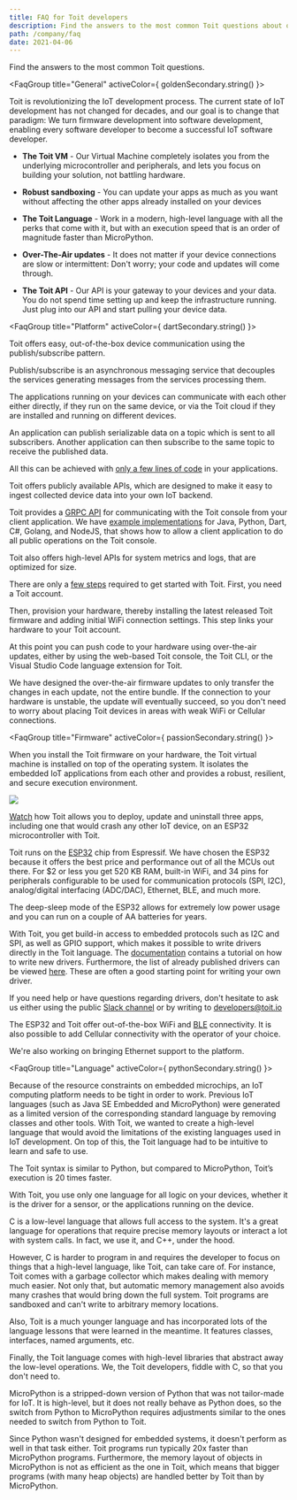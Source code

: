 ```yaml
---
title: FAQ for Toit developers
description: Find the answers to the most common Toit questions about our platform, firmware and open-source programming language.
path: /company/faq
date: 2021-04-06
---
```



<PageTitle title="Frequently asked questions" subTitle="FAQ" />

<Section paddingTop="small">

<CenteredBlock>

Find the answers to the most common Toit questions.

</CenteredBlock>

<FaqGroup title="General" activeColor={ goldenSecondary.string() }>
<FaqEntry question="Why Toit?">

Toit is revolutionizing the IoT development process. The current state of IoT development has not changed for decades, and our goal
is to change that paradigm: We turn firmware development into software development, enabling every software developer to become a
successful IoT software developer.

</FaqEntry>
<FaqEntry question="How is Toit different from other IoT platforms?">

- **The Toit VM** - Our Virtual Machine completely isolates you from the
  underlying microcontroller and peripherals, and lets you focus on building your
  solution, not battling hardware.

- **Robust sandboxing** - You can update your apps as much as you want without
  affecting the other apps already installed on your devices

- **The Toit Language** - Work in a modern, high-level language with all the
  perks that come with it, but with an execution speed that is an order of
  magnitude faster than MicroPython.

- **Over-The-Air updates** - It does not matter if your device connections are
  slow or intermittent: Don't worry; your code and updates will come through.

- **The Toit API** - Our API is your gateway to your devices and your data. You
  do not spend time setting up and keep the infrastructure running. Just plug into
  our API and start pulling your device data.

</FaqEntry>
</FaqGroup>

<FaqGroup title="Platform" activeColor={ dartSecondary.string() }>
<FaqEntry question="How do my devices communicate with each other using Toit?">

Toit offers easy, out-of-the-box device communication using the publish/subscribe pattern.

Publish/subscribe is an asynchronous messaging service that decouples the services generating messages from the services processing them.

The applications running on your devices can communicate with each other either directly, if they run on the same device, or via the Toit cloud
if they are installed and running on different devices.

An application can publish serializable data on a topic which is sent to all subscribers. Another application can then subscribe to the same
topic to receive the published data.

All this can be achieved with [only a few lines of code](https://docs.toit.io/tutorials/pubsub/pubsubext) in your applications.

</FaqEntry>
<FaqEntry question="How can I get the device data into my own backend?">

Toit offers publicly available APIs, which are designed to make it easy to ingest collected device data into your own IoT backend.

Toit provides a [GRPC API](https://docs.toit.io/apis) for communicating with the Toit console from your client application.
We have [example implementations](https://github.com/toitware/api) for Java, Python, Dart, C#, Golang, and NodeJS, that shows how to allow a client
application to do all public operations on the Toit console.

Toit also offers high-level APIs for system metrics and logs, that are optimized for size.

</FaqEntry>
<FaqEntry question="How fast can I get started using Toit on my hardware?">

There are only a [few steps](https://docs.toit.io/getstarted) required to get started with Toit. First, you need a Toit account.

Then, provision your hardware, thereby installing the latest released Toit firmware and adding initial WiFi connection settings.
This step links your hardware to your Toit account.

At this point you can push code to your hardware using over-the-air updates, either by using the web-based Toit console, the Toit CLI, or
the Visual Studio Code language extension for Toit.

</FaqEntry>
<FaqEntry question="How fast are over-the-air firmware updates of my devices?">

We have designed the over-the-air firmware updates to only transfer the changes in each update, not the entire bundle.
If the connection to your hardware is unstable, the update will eventually succeed, so you don't need to worry about placing Toit devices in areas
with weak WiFi or Cellular connections.

</FaqEntry>
</FaqGroup>

<FaqGroup title="Firmware" activeColor={ passionSecondary.string() }>
<FaqEntry question="Why add a virtual machine to an embedded device?">

When you install the Toit firmware on your hardware, the Toit virtual machine is installed on top of the operating system.
It isolates the embedded IoT applications from each other and provides a robust, resilient, and secure execution environment.

<img class="graphic" src={theStack} />

[Watch](https://www.youtube.com/watch?v=Nh83qoq0nKU) how
Toit allows you to deploy, update and uninstall three apps, including one that
would crash any other IoT device, on an ESP32 microcontroller with Toit.

</FaqEntry>
<FaqEntry question="Which chip models does Toit support?">

Toit runs on the [ESP32](https://www.espressif.com/en/products/socs/esp32) chip
from Espressif. We have chosen the ESP32 because it offers the best price and performance
out of all the MCUs out there. For $2 or less you get 520 KB RAM, built-in WiFi,
and 34 pins for peripherals configurable to be used for communication
protocols (SPI, I2C), analog/digital interfacing (ADC/DAC), Ethernet, BLE, and much
more.

The deep-sleep mode of the ESP32 allows for extremely low power usage and
you can run on a couple of AA batteries for years.

</FaqEntry>
<FaqEntry question="How do I write my own driver in Toit?">

With Toit, you get build-in access to embedded protocols such as I2C and SPI, as well as GPIO support, which makes it possible to write drivers directly in the Toit language.
The [documentation](https://docs.toit.io/peripherals/drivers/sparkfun_joystick) contains a tutorial on how to write new drivers.
Furthermore, the list of already published drivers can be viewed [here](https://docs.toit.io/peripherals/drivers/driverslist).
These are often a good starting point for writing your own driver.

If you need help or have questions regarding drivers, don't hesitate to ask us either using the public [Slack channel](https://chat.toit.io)
or by writing to developers@toit.io

</FaqEntry>
<FaqEntry question="Which types of connectivity does Toit offer?">

The ESP32 and Toit offer out-of-the-box WiFi and [BLE](https://docs.toit.io/tutorials/ble) connectivity. It is also possible
to add Cellular connectivity with the operator of your choice.

We're also working on bringing Ethernet support to the platform.

</FaqEntry>
</FaqGroup>

<FaqGroup title="Language" activeColor={ pythonSecondary.string() }>
<FaqEntry question="Why create a new programming language?">

Because of the resource constraints on embedded microchips, an IoT computing
platform needs to be tight in order to work.
Previous IoT languages (such as Java SE Embedded and MicroPython) were generated
as a limited version of the corresponding standard language by removing classes
and other tools. With Toit, we wanted to create a high-level language that
would avoid the limitations of the existing languages used in IoT development.
On top of this, the Toit language had to be intuitive to learn and safe to use.

The Toit syntax is similar to Python, but compared to MicroPython, Toit’s execution
is 20 times faster.

With Toit, you use only one language for all logic on your devices, whether it
is the driver for a sensor, or the applications running on the device.

</FaqEntry>

<FaqEntry question="Why use Toit over C?">

C is a low-level language that allows full access to the system. It's a great
language for operations that require precise memory layouts or interact a lot
with system calls. In fact, we use it, and C++, under the hood.

However, C is harder to program in and requires the developer to focus on things
that a high-level language, like Toit, can take care of. For instance, Toit
comes with a garbage collector which makes dealing with memory much easier. Not
only that, but automatic memory management also avoids many crashes that would
bring down the full system. Toit programs are sandboxed and can't write to
arbitrary memory locations.

Also, Toit is a much younger language and has incorporated lots of the language
lessons that were learned in the meantime. It features classes, interfaces,
named arguments, etc.

Finally, the Toit language comes with high-level libraries that abstract away
the low-level operations. We, the Toit developers, fiddle with C, so that you
don't need to.

</FaqEntry>

<FaqEntry question="Why use Toit over MicroPython?">

MicroPython is a stripped-down version of Python that was not tailor-made for
IoT. It is high-level, but it does not really behave as Python does, so the
switch from Python to MicroPython requires adjustments similar to the ones
needed to switch from Python to Toit.

Since Python wasn't designed for embedded systems, it doesn't perform as well in
that task either. Toit programs run typically 20x faster than MicroPython
programs. Furthermore, the memory layout of objects in MicroPython is not as
efficient as the one in Toit, which means that bigger programs (with many heap
objects) are handled better by Toit than by MicroPython.

</FaqEntry>

</FaqGroup>
</Section>
